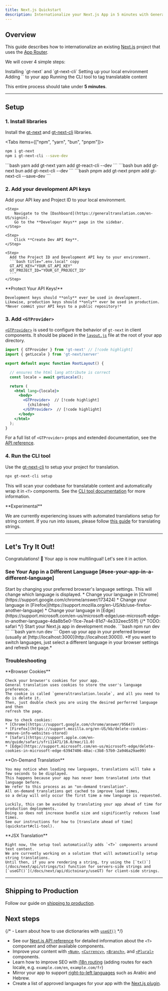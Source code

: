 ```yaml
---
title: Next.js Quickstart
description: Internationalize your Next.js App in 5 minutes with General Translation
---
```


## Overview

This guide describes how to internationalize an existing [Next.js](https://nextjs.org) project that uses the [App Router](https://nextjs.org/docs#app-router-vs-pages-router).

We will cover 4 simple steps:

<Steps>
    <Step>
        Installing `gt-next` and `gt-next-cli`
    </Step>
    <Step>
        Setting up your local environment
    </Step>
    <Step>
        Adding `<GTProvider>` to your app
    </Step>
    <Step>
        Running the CLI tool to tag translatable content
    </Step>
</Steps>

This entire process should take under **5 minutes**.

---

## Setup

### 1. Install libraries

Install the [gt-next](https://www.npmjs.com/package/gt-next) and [gt-next-cli](https://www.npmjs.com/package/gt-next-cli) libraries.

<Tabs items={["npm", "yarn", "bun", "pnpm"]}>
  <Tab value="npm">
  ```bash 
  npm i gt-next
  npm i gt-next-cli --save-dev
  ``` 
  </Tab>
  <Tab value="yarn">
  ```bash 
  yarn add gt-next
  yarn add gt-react-cli --dev
  ```
  </Tab>
  <Tab value="bun">
  ```bash 
  bun add gt-next
  bun add gt-next-cli --dev
  ```
  </Tab>
  <Tab value="pnpm">
  ```bash 
  pnpm add gt-next
  pnpm add gt-next-cli --save-dev
  ```
  </Tab>
</Tabs>

### 2. Add your development API keys

Add your API key and Project ID to your local environment.

<Steps>

    <Step>
        Navigate to the [Dashboard](https://generaltranslation.com/en-US/signin).
        Go to the **Developer Keys** page in the sidebar.
    </Step>

    <Step>
        Click **Create Dev API Key**.
    </Step>

    <Step>
      Add the Project ID and Development API key to your environment.
      ```bash title=".env.local" copy
      GT_API_KEY="YOUR_GT_API_KEY"
      GT_PROJECT_ID="YOUR_GT_PROJECT_ID"
      ```
    </Step>
</Steps>
<Callout type="warn">
    **Protect Your API Keys!**

    Development keys should **only** ever be used in development.
    Likewise, production keys should **only** ever be used in production.
    *Never commit your API keys to a public repository!*
</Callout>

### 3. Add `<GTProvider>`

[`<GTProvider>`](/docs/next/api/components/gtprovider) is used to configure the behavior of `gt-next` in client components. 
It should be placed in the [`layout.js`](https://nextjs.org/docs/app/getting-started/layouts-and-pages#creating-a-layout) file at the root of your app directory.

```jsx title="Layout.js" copy
import { GTProvider } from 'gt-next' // [!code highlight]
import { getLocale } from 'gt-next/server'

export default async function RootLayout() {

  // ensures the html lang attribute is correct
  const locale = await getLocale(); 

  return (
    <html lang={locale}>
      <body>
        <GTProvider>  // [!code highlight]
          {children}
        </GTProvider>  // [!code highlight]
      </body>
    </html>
  );
}
```

For a full list of `<GTProvider>` props and extended documentation, see the [API reference](/docs/next/api/components/gtprovider).

### 4. Run the CLI tool

Use the [gt-next-cli](https://www.npmjs.com/package/gt-next-cli) to setup your project for translation.

```bash title="shell" copy
npx gt-next-cli setup
```

This will scan your codebase for translatable content and automatically wrap it in `<T>` components.
See the [CLI tool documentation](/docs/next/reference/cli#setup) for more information.

<Callout type="warn">
  **Experimental**

  We are currently experiencing issues with automated translations setup for string content.
  If you run into issues, please follow [this guide](/docs/next/tutorials/translating-strings) for translating strings.
</Callout>


---

## Let's Try It Out!

Congratulations! 🥳 Your app is now multilingual! Let's see it in action.

### See Your App in a Different Language [#see-your-app-in-a-different-language]

<Steps>
  <Step>
    Start by changing your preferred browser's language settings. This will
    change which language is displayed. 
    * Change your language in [Chrome](https://support.google.com/chrome/answer/173424) 
    * Change your language in [Firefox](https://support.mozilla.org/en-US/kb/use-firefox-another-language)
    * Change your language in [Edge](https://support.microsoft.com/en-us/microsoft-edge/use-microsoft-edge-in-another-language-4da8b5e0-11ce-7ea4-81d7-4e332eec551f)
    {/* TODO: safari */}
  </Step>
  <Step>
    Start your Next.js app in development mode.
    <Tabs items={["npm", "yarn"]}>
      <Tab value="npm">
      ```bash
      npm run dev 
      ```
      </Tab>
      <Tab value="yarn">
      ```bash 
      yarn run dev 
      ```
      </Tab>
    </Tabs>
  </Step>
  <Step>
    Open up your app in your preferred browser (usually at
    [http://localhost:3000](http://localhost:3000)). *If you want to switch
    languages, just select a different language in your browser settings and
    refresh the page.*
  </Step>
</Steps>

### Troubleshooting

<Accordions>
  <Accordion title="My app's language is not changing, even though I've changed my browser's language.">
    **Browser Cookies**

    Check your browser's cookies for your app.
    General translation uses cookies to store the user's language preference.
    The cookie is called `generaltranslation.locale`, and all you need to do is delete it.
    Then, just double check you are using the desired perferred language and then
    refresh the page.

    How to check cookies:
    * [Chrome](https://support.google.com/chrome/answer/95647)
    * [Firefox](https://support.mozilla.org/en-US/kb/delete-cookies-remove-info-websites-stored)
    * [Safari](https://support.apple.com/en-mn/guide/safari/sfri11471/16.0/mac/11.0)
    * [Edge](https://support.microsoft.com/en-us/microsoft-edge/delete-cookies-in-microsoft-edge-63947406-40ac-c3b8-57b9-2a946a29ae09)
  </Accordion>
  <Accordion title="Why do new languages take a long time to load?">
    **On-Demand Translation**

    You may notice when loading new languages, translations will take a few seconds to be displayed.
    This happens because your app has never been translated into that language before.
    We refer to this process as an "on-demand translation".
    All on-demand translations get cached to improve load times,
    so a delay will only occur the first time a new language is requested.

    Luckily, this can be avoided by translating your app ahead of time for production deployments.
    Doing so does not increase bundle size and significantly reduces load times.
    See our instructions for how to [translate ahead of time](quickstart#cli-tool).
  </Accordion>
  <Accordion title="Why are some things translating and others not?">
    **JSX Translation**

    Right now, the setup tool automatically adds `<T>` components around text content.
    We are currently working on a solution that will automatically setup string translations.
    Until then, if you are rendering a string, try using the [`tx()`](/docs/next/api/strings/tx) function for servers-side strings and [`useGT()`](/docs/next/api/dictoinary/useGT) for client-side strings.
  </Accordion>
</Accordions>

---

## Shipping to Production

Follow our guide on [shipping to production](/docs/next/tutorials/quickdeploy).

## Next steps
{/* - Learn about how to use dictionaries with [`useGT()`](/docs/next/reference/dictionaries/dictionaries) */}
- See our [Next.js API reference](/docs/next/api/components/t) for detailed information about the `<T>` component and other available components.
- Improve your content with [`<Num>`](/docs/next/api/components/num), [`<Currency>`](/docs/next/api/components/currency),
 [`<Branch>`](/docs/next/api/components/branch), and [`<Plural>`](/docs/next/api/components/plural) components.
- Learn how to improve SEO with [i18n routing](/docs/next/guides/i18n-routing) (adding routes for each locale, e.g. `example.com/en`, `example.com/fr`)
- Mirror your app to support [right-to-left languages](/docs/next/guides/rtl) such as Arabic and Hebrew.
- Create a list of approved languages for your app with the [Next.js plugin](/docs/next/guides/locale-management#include-locales).
